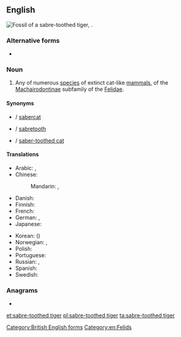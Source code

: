 ==English==
[[File:Smilodon californicus (1).jpg|thumb|Fossil of a '''sabre-toothed tiger''', {{taxlink|Smilodon californicus|species|noshow=1}}.]]
{{wikipedia}}
{{wikispecies|Machairodontinae}}

===Alternative forms===
* {{l|en|saber-toothed tiger}}

===Noun===
{{en-noun|head=[[sabre-toothed]] [[tiger]]}}

# Any of numerous [[species]] of extinct cat-like [[mammals]], of the [[Machairodontinae]] subfamily of the [[Felidae]].

====Synonyms====
* {{l|en|sabrecat}} / [[sabercat]]
* {{l|en|sabre-tooth}} / [[sabretooth]]
* {{l|en|sabre-toothed cat}} / [[saber-toothed cat]]

====Translations====
{{trans-top|prehistoric cat}}
* Arabic: {{t|ar|نِمْر ذُو صَابِر أَسْنَان|m}}, {{t|ar|نِمْرَة ذَات صَابِر أَسْنَان|f}}
* Chinese:
*: Mandarin: {{t+|cmn|劍齒虎|sc=Hani}}, {{t|cmn|剑齿虎|tr=jiànchǐhǔ|sc=Hani}}
* Danish: {{t|da|sabelkat|c}}
* Finnish: {{t|fi|sapelihammastiikeri}}
* French: {{t|fr|chat à dents de sabre|m}}
* German: {{t+|de|Säbelzahntiger|m}}, {{t|de|Säbelzahnkatze|f}}
* Japanese: {{t+|ja|剣歯虎|tr=けんしこ, kenshiko}}
{{trans-mid}}
* Korean: {{t|ko|검치호|tr=geomchiho}} ({{t|ko|劍齒虎}})
* Norwegian: {{t|no|sabeltanntiger|m}}, {{t|no|sabeltannkatt|m}}
* Polish: {{t|pl|tygrys szablozębny|m}}
* Portuguese: {{t|pt|tigre-dente-de-sabre|m}}
* Russian: {{t|ru|саблезу́бая ко́шка|f}} {{qualifier|lit.: sabre-toothed cat}}, {{t+|ru|саблезу́бый тигр|m}}
* Spanish: {{t|es|diente de sable|m}}
* Swedish: {{t|sv|sabeltandad tiger|c}}
{{trans-bottom}}

===Anagrams===
* {{l|en|saber-toothed tiger}}

[[Category:British English forms]]
[[Category:en:Felids]]

[[et:sabre-toothed tiger]]
[[pl:sabre-toothed tiger]]
[[ta:sabre-toothed tiger]]
